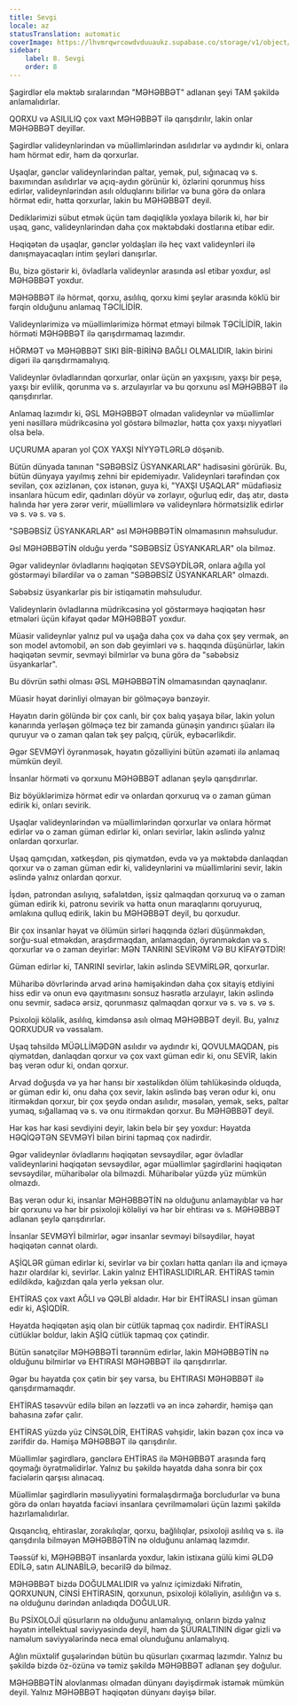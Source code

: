 ```yaml
---
title: Sevgi
locale: az
statusTranslation: automatic
coverImage: https://lhvmrqwrcowdvduuaukz.supabase.co/storage/v1/object/public/strapi-uploads/small_cover-educacion-fundamental.webp-2d51a7828a2b1309555be27f7e2a61a0.webp
sidebar:
    label: 8. Sevgi
    order: 8
---
```

Şagirdlər elə məktəb sıralarından "MƏHƏBBƏT" adlanan şeyi TAM şəkildə anlamalıdırlar.

QORXU və ASILILIQ çox vaxt MƏHƏBBƏT ilə qarışdırılır, lakin onlar MƏHƏBBƏT deyillər.

Şagirdlər valideynlərindən və müəllimlərindən asılıdırlar və aydındır ki, onlara həm hörmət edir, həm də qorxurlar.

Uşaqlar, gənclər valideynlərindən paltar, yemək, pul, sığınacaq və s. baxımından asılıdırlar və açıq-aydın görünür ki, özlərini qorunmuş hiss edirlər, valideynlərindən asılı olduqlarını bilirlər və buna görə də onlara hörmət edir, hətta qorxurlar, lakin bu MƏHƏBBƏT deyil.

Dediklərimizi sübut etmək üçün tam dəqiqliklə yoxlaya bilərik ki, hər bir uşaq, gənc, valideynlərindən daha çox məktəbdəki dostlarına etibar edir.

Həqiqətən də uşaqlar, gənclər yoldaşları ilə heç vaxt valideynləri ilə danışmayacaqları intim şeyləri danışırlar.

Bu, bizə göstərir ki, övladlarla valideynlər arasında əsl etibar yoxdur, əsl MƏHƏBBƏT yoxdur.

MƏHƏBBƏT ilə hörmət, qorxu, asılılıq, qorxu kimi şeylər arasında köklü bir fərqin olduğunu anlamaq TƏCİLİDİR.

Valideynlərimizə və müəllimlərimizə hörmət etməyi bilmək TƏCİLİDİR, lakin hörməti MƏHƏBBƏT ilə qarışdırmamaq lazımdır.

HÖRMƏT və MƏHƏBBƏT SIKI BİR-BİRİNƏ BAĞLI OLMALIDIR, lakin birini digəri ilə qarışdırmamalıyıq.

Valideynlər övladlarından qorxurlar, onlar üçün ən yaxşısını, yaxşı bir peşə, yaxşı bir evlilik, qorunma və s. arzulayırlar və bu qorxunu əsl MƏHƏBBƏT ilə qarışdırırlar.

Anlamaq lazımdır ki, ƏSL MƏHƏBBƏT olmadan valideynlər və müəllimlər yeni nəsillərə müdrikcəsinə yol göstərə bilməzlər, hətta çox yaxşı niyyətləri olsa belə.

UÇURUMA aparan yol ÇOX YAXŞI NİYYƏTLƏRLƏ döşənib.

Bütün dünyada tanınan "SƏBƏBSİZ ÜSYANKARLAR" hadisəsini görürük. Bu, bütün dünyaya yayılmış zehni bir epidemiyadır. Valideynləri tərəfindən çox sevilən, çox əzizlənən, çox istənən, guya ki, "YAXŞI UŞAQLAR" müdafiəsiz insanlara hücum edir, qadınları döyür və zorlayır, oğurluq edir, daş atır, dəstə halında hər yerə zərər verir, müəllimlərə və valideynlərə hörmətsizlik edirlər və s. və s. və s.

"SƏBƏBSİZ ÜSYANKARLAR" əsl MƏHƏBBƏTİN olmamasının məhsuludur.

Əsl MƏHƏBBƏTİN olduğu yerdə "SƏBƏBSİZ ÜSYANKARLAR" ola bilməz.

Əgər valideynlər övladlarını həqiqətən SEVSƏYDİLƏR, onlara ağılla yol göstərməyi bilərdilər və o zaman "SƏBƏBSİZ ÜSYANKARLAR" olmazdı.

Səbəbsiz üsyankarlar pis bir istiqamətin məhsuludur.

Valideynlərin övladlarına müdrikcəsinə yol göstərməyə həqiqətən həsr etmələri üçün kifayət qədər MƏHƏBBƏT yoxdur.

Müasir valideynlər yalnız pul və uşağa daha çox və daha çox şey vermək, ən son model avtomobil, ən son dəb geyimləri və s. haqqında düşünürlər, lakin həqiqətən sevmir, sevməyi bilmirlər və buna görə də "səbəbsiz üsyankarlar".

Bu dövrün səthi olması ƏSL MƏHƏBBƏTİN olmamasından qaynaqlanır.

Müasir həyat dərinliyi olmayan bir gölməçəyə bənzəyir.

Həyatın dərin gölündə bir çox canlı, bir çox balıq yaşaya bilər, lakin yolun kənarında yerləşən gölməçə tez bir zamanda günəşin yandırıcı şüaları ilə quruyur və o zaman qalan tək şey palçıq, çürük, eybəcərlikdir.

Əgər SEVMƏYİ öyrənməsək, həyatın gözəlliyini bütün əzəməti ilə anlamaq mümkün deyil.

İnsanlar hörməti və qorxunu MƏHƏBBƏT adlanan şeylə qarışdırırlar.

Biz böyüklərimizə hörmət edir və onlardan qorxuruq və o zaman güman edirik ki, onları sevirik.

Uşaqlar valideynlərindən və müəllimlərindən qorxurlar və onlara hörmət edirlər və o zaman güman edirlər ki, onları sevirlər, lakin əslində yalnız onlardan qorxurlar.

Uşaq qamçıdan, xətkeşdən, pis qiymətdən, evdə və ya məktəbdə danlaqdan qorxur və o zaman güman edir ki, valideynlərini və müəllimlərini sevir, lakin əslində yalnız onlardan qorxur.

İşdən, patrondan asılıyıq, səfalətdən, işsiz qalmaqdan qorxuruq və o zaman güman edirik ki, patronu sevirik və hətta onun maraqlarını qoruyuruq, əmlakına qulluq edirik, lakin bu MƏHƏBBƏT deyil, bu qorxudur.

Bir çox insanlar həyat və ölümün sirləri haqqında özləri düşünməkdən, sorğu-sual etməkdən, araşdırmaqdan, anlamaqdan, öyrənməkdən və s. qorxurlar və o zaman deyirlər: MƏN TANRINI SEVİRƏM VƏ BU KİFAYƏTDİR!

Güman edirlər ki, TANRINI sevirlər, lakin əslində SEVMİRLƏR, qorxurlar.

Müharibə dövrlərində arvad ərinə həmişəkindən daha çox sitayiş etdiyini hiss edir və onun evə qayıtmasını sonsuz həsrətlə arzulayır, lakin əslində onu sevmir, sadəcə ərsiz, qorunmasız qalmaqdan qorxur və s. və s. və s.

Psixoloji köləlik, asılılıq, kimdənsə asılı olmaq MƏHƏBBƏT deyil. Bu, yalnız QORXUDUR və vəssalam.

Uşaq təhsildə MÜƏLLİMƏDƏN asılıdır və aydındır ki, QOVULMAQDAN, pis qiymətdən, danlaqdan qorxur və çox vaxt güman edir ki, onu SEVİR, lakin baş verən odur ki, ondan qorxur.

Arvad doğuşda və ya hər hansı bir xəstəlikdən ölüm təhlükəsində olduqda, ər güman edir ki, onu daha çox sevir, lakin əslində baş verən odur ki, onu itirməkdən qorxur, bir çox şeydə ondan asılıdır, məsələn, yemək, seks, paltar yumaq, sığallamaq və s. və onu itirməkdən qorxur. Bu MƏHƏBBƏT deyil.

Hər kəs hər kəsi sevdiyini deyir, lakin belə bir şey yoxdur: Həyatda HƏQİQƏTƏN SEVMƏYİ bilən birini tapmaq çox nadirdir.

Əgər valideynlər övladlarını həqiqətən sevsəydilər, əgər övladlar valideynlərini həqiqətən sevsəydilər, əgər müəllimlər şagirdlərini həqiqətən sevsəydilər, müharibələr ola bilməzdi. Müharibələr yüzdə yüz mümkün olmazdı.

Baş verən odur ki, insanlar MƏHƏBBƏTİN nə olduğunu anlamayıblar və hər bir qorxunu və hər bir psixoloji köləliyi və hər bir ehtirası və s. MƏHƏBBƏT adlanan şeylə qarışdırırlar.

İnsanlar SEVMƏYİ bilmirlər, əgər insanlar sevməyi bilsəydilər, həyat həqiqətən cənnət olardı.

AŞİQLƏR güman edirlər ki, sevirlər və bir çoxları hətta qanları ilə and içməyə hazır olardılar ki, sevirlər. Lakin yalnız EHTİRASLIDIRLAR. EHTİRAS təmin edildikdə, kağızdan qala yerlə yeksan olur.

EHTİRAS çox vaxt AĞLI və QƏLBİ aldadır. Hər bir EHTİRASLI insan güman edir ki, AŞİQDİR.

Həyatda həqiqətən aşiq olan bir cütlük tapmaq çox nadirdir. EHTİRASLI cütlüklər boldur, lakin AŞİQ cütlük tapmaq çox çətindir.

Bütün sənətçilər MƏHƏBBƏTİ tərənnüm edirlər, lakin MƏHƏBBƏTİN nə olduğunu bilmirlər və EHTIRASI MƏHƏBBƏT ilə qarışdırırlar.

Əgər bu həyatda çox çətin bir şey varsa, bu EHTIRASI MƏHƏBBƏT ilə qarışdırmamaqdır.

EHTİRAS təsəvvür edilə bilən ən ləzzətli və ən incə zəhərdir, həmişə qan bahasına zəfər çalır.

EHTİRAS yüzdə yüz CİNSƏLDİR, EHTİRAS vəhşidir, lakin bəzən çox incə və zərifdir də. Həmişə MƏHƏBBƏT ilə qarışdırılır.

Müəllimlər şagirdlərə, gənclərə EHTİRAS ilə MƏHƏBBƏT arasında fərq qoymağı öyrətməlidirlər. Yalnız bu şəkildə həyatda daha sonra bir çox faciələrin qarşısı alınacaq.

Müəllimlər şagirdlərin məsuliyyətini formalaşdırmağa borcludurlar və buna görə də onları həyatda faciəvi insanlara çevrilməmələri üçün lazımi şəkildə hazırlamalıdırlar.

Qısqanclıq, ehtiraslar, zorakılıqlar, qorxu, bağlılıqlar, psixoloji asılılıq və s. ilə qarışdırıla bilməyən MƏHƏBBƏTİN nə olduğunu anlamaq lazımdır.

Təəssüf ki, MƏHƏBBƏT insanlarda yoxdur, lakin istixana gülü kimi ƏLDƏ EDİLƏ, satın ALINABİLƏ, becərilƏ də bilməz.

MƏHƏBBƏT bizdə DOĞULMALIDIR və yalnız içimizdəki Nifrətin, QORXUNUN, CİNSİ EHTİRASIN, qorxunun, psixoloji köləliyin, asılılığın və s. nə olduğunu dərindən anladıqda DOĞULUR.

Bu PSİXOLOJİ qüsurların nə olduğunu anlamalıyıq, onların bizdə yalnız həyatın intellektual səviyyəsində deyil, həm də ŞÜURALTININ digər gizli və naməlum səviyyələrində necə emal olunduğunu anlamalıyıq.

Ağlın müxtəlif guşələrindən bütün bu qüsurları çıxarmaq lazımdır. Yalnız bu şəkildə bizdə öz-özünə və təmiz şəkildə MƏHƏBBƏT adlanan şey doğulur.

MƏHƏBBƏTİN alovlanması olmadan dünyanı dəyişdirmək istəmək mümkün deyil. Yalnız MƏHƏBBƏT həqiqətən dünyanı dəyişə bilər.

